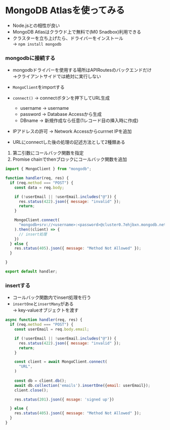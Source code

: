 # MongoDB Atlasを使ってみる
- Node.jsとの相性が良い
- MongoDB Atlasはクラウド上で無料で(M0 Snadbox)利用できる
- クラスターを立ち上げたら、ドライバーをインストール
<br/> → `npm install mongodb`

### mongodbに接続する
- mongodbドライバーを使用する場所はAPIRoutesのバックエンドだけ
<br/>→クライアントサイドでは絶対に実行しない
- `MongoClient`をimportする
- `connect()` → connectボタンを押下してURL生成
  - username → username
  - password → Database Accessから生成
  - DBname → 新規作成なら任意(1レコード目の挿入時に作成)
- IPアドレスの許可 → Network Accessからcurrnet IPを追加

- URLにconnectした後の処理の記述方法として2種類ある
1. 第二引数にコールバック関数を指定
2. Promise chainでthenブロックにコールバック関数を追加
```js filename="api/newsletter"
import { MongoClient } from "mongodb";

function handler(req, res) {
  if (req.method === "POST") {
    const data = req.body;

    if (!userEmail || !userEmail.includes("@")) {
      res.status(422).json({ message: "invalid" });
      return;
    }

    MongoClient.connect(
      "mongodb+srv://<username>:<password>@cluster0.7ehjbxn.mongodb.net/<dbname>?retryWrites=true&w=majority",
    ).then((client) => {
      // insert処理
    })
  } else {
    res.status(405).json({ message: "Method Not Allowed" }); 
  }

}

export default handler;
```


### insertする
- コールバック関数内でinsert処理を行う
- `insertOne`と`insertMany`がある
<br/>→ key-valueオブジェクトを渡す
```js
async function handler(req, res) {
  if (req.method === "POST") {
    const userEmail = req.body.email;

    if (!userEmail || !userEmail.includes("@")) {
      res.status(422).json({ message: "invalid" });
      return;
    }

    const client = await MongoClient.connect(
      "URL",
    )
    
    const db = client.db();
    await db.collection('emails').insertOne({email: userEmail});
    client.close();

    res.status(201).json({ mssage: 'signed up'})

  } else {
    res.status(405).json({ message: "Method Not Allowed" });
  }
}
```